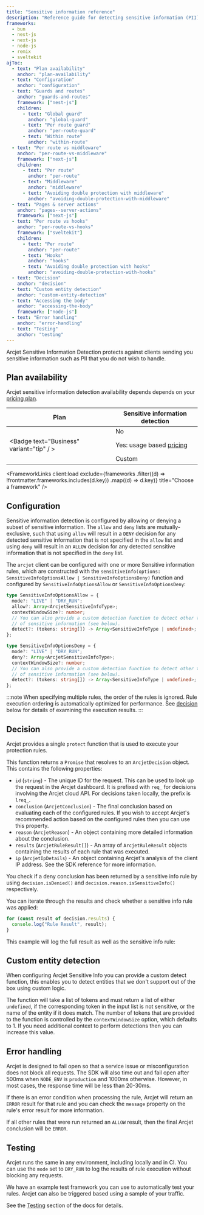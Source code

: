 ```yaml
---
title: "Sensitive information reference"
description: "Reference guide for detecting sensitive information (PII) with Arcjet in your Next.js, Node.js, Bun, Remix, or SvelteKit app."
frameworks:
  - bun
  - nest-js
  - next-js
  - node-js
  - remix
  - sveltekit
ajToc:
  - text: "Plan availability"
    anchor: "plan-availability"
  - text: "Configuration"
    anchor: "configuration"
  - text: "Guards and routes"
    anchor: "guards-and-routes"
    framework: ["nest-js"]
    children:
      - text: "Global guard"
        anchor: "global-guard"
      - text: "Per route guard"
        anchor: "per-route-guard"
      - text: "Within route"
        anchor: "within-route"
  - text: "Per route vs middleware"
    anchor: "per-route-vs-middleware"
    framework: ["next-js"]
    children:
      - text: "Per route"
        anchor: "per-route"
      - text: "Middleware"
        anchor: "middleware"
      - text: "Avoiding double protection with middleware"
        anchor: "avoiding-double-protection-with-middleware"
  - text: "Pages & server actions"
    anchor: "pages--server-actions"
    framework: ["next-js"]
  - text: "Per route vs hooks"
    anchor: "per-route-vs-hooks"
    framework: ["sveltekit"]
    children:
      - text: "Per route"
        anchor: "per-route"
      - text: "Hooks"
        anchor: "hooks"
      - text: "Avoiding double protection with hooks"
        anchor: "avoiding-double-protection-with-hooks"
  - text: "Decision"
    anchor: "decision"
  - text: "Custom entity detection"
    anchor: "custom-entity-detection"
  - text: "Accessing the body"
    anchor: "accessing-the-body"
    framework: ["node-js"]
  - text: "Error handling"
    anchor: "error-handling"
  - text: "Testing"
    anchor: "testing"
---
```









Arcjet Sensitive Information Detection protects against clients sending you
sensitive information such as PII that you do not wish to handle.

## Plan availability

Arcjet sensitive information detection availability depends depends on your
[pricing plan](https://arcjet.com/pricing).

| Plan                                                                             | Sensitive information detection                        |
| -------------------------------------------------------------------------------- | ------------------------------------------------------ |
| <Badge text="Free" variant="caution" />                                          | No                                                     |
| <Badge text="Starter" variant="note" /> <Badge text="Business" variant="tip" / > | Yes: usage based [pricing](https://arcjet.com/pricing) |
| <Badge text="Enterprise" variant="danger" />                                     | Custom                                                 |

<FrameworkLinks
  client:load
  exclude={frameworks
    .filter((d) => !frontmatter.frameworks.includes(d.key))
    .map((d) => d.key)}
  title="Choose a framework"
/>

## Configuration

Sensitive information detection is configured by allowing or denying a subset of
sensitive information. The `allow` and `deny` lists are mutually-exclusive, such
that using `allow` will result in a `DENY` decision for any detected sensitive
information that is not specified in the `allow` list and using `deny` will
result in an `ALLOW` decision for any detected sensitive information that is not
specified in the `deny` list.

The `arcjet` client can be configured with one or more Sensitive information
rules, which are constructed with the
`sensitiveInfo(options: SensitiveInfoOptionsAllow | SensitiveInfoOptionsDeny)`
function and configured by `SensitiveInfoOptionsAllow` or
`SensitiveInfoOptionsDeny`:

```ts
type SensitiveInfoOptionsAllow = {
  mode?: "LIVE" | "DRY_RUN";
  allow?: Array<ArcjetSensitiveInfoType>;
  contextWindowSize?: number;
  // You can also provide a custom detection function to detect other types
  // of sensitive information (see below).
  detect?: (tokens: string[]) -> Array<SensitiveInfoType | undefined>;
};
```

```ts
type SensitiveInfoOptionsDeny = {
  mode?: "LIVE" | "DRY_RUN";
  deny?: Array<ArcjetSensitiveInfoType>;
  contextWindowSize?: number;
  // You can also provide a custom detection function to detect other types
  // of sensitive information (see below).
  detect?: (tokens: string[]) -> Array<SensitiveInfoType | undefined>;
};
```

<DisplayType type="ArcjetSensitiveInfoType" from="arcjet" />

:::note
When specifying multiple rules, the order of the rules is ignored. Rule
execution ordering is automatically optimized for performance. See
[decision](#decision) below for details of examining the execution results.
:::

<SlotByFramework client:load>
  <NestJsDecoratorRoutes slot="nest-js" />
  <PerRouteVsMiddlewareNextJs slot="next-js" />
  <NextJsPagesServerActions slot="next-js" />
  <PerRouteVsHooksSvelteKit slot="sveltekit" />
</SlotByFramework>

## Decision

Arcjet provides a single `protect` function that is used to execute your
protection rules.

<SlotByFramework client:load>
  <NestJsGuardDecision slot="nest-js" />
</SlotByFramework>

This function returns a `Promise` that resolves to an
`ArcjetDecision` object. This contains the following properties:

- `id` (`string`) - The unique ID for the request. This can be used to look up
  the request in the Arcjet dashboard. It is prefixed with `req_` for decisions
  involving the Arcjet cloud API. For decisions taken locally, the prefix is
  `lreq_`.
- `conclusion` (`ArcjetConclusion`) - The final conclusion based on evaluating
  each of the configured rules. If you wish to accept Arcjet's recommended
  action based on the configured rules then you can use this property.
- `reason` (`ArcjetReason`) - An object containing more detailed
  information about the conclusion.
- `results` (`ArcjetRuleResult[]`) - An array of `ArcjetRuleResult` objects
  containing the results of each rule that was executed.
- `ip` (`ArcjetIpDetails`) - An object containing Arcjet's analysis of the
  client IP address. See the SDK reference for more information.

You check if a deny conclusion has been returned by a sensitive info rule by using
`decision.isDenied()` and `decision.reason.isSensitiveInfo()` respectively.

You can iterate through the results and check whether a sensitive info rule was applied:

```ts
for (const result of decision.results) {
  console.log("Rule Result", result);
}
```

This example will log the full result as well as the sensitive info rule:

<SlotByFramework client:load>
  <DecisionLogBun slot="bun" />
  <DecisionLogNestJs slot="nest-js" />
  <DecisionLogNextJs slot="next-js" />
  <DecisionLogNodeJs slot="node-js" />
  <DecisionLogRemix slot="remix" />
  <DecisionLogSvelteKit slot="sveltekit" />
</SlotByFramework>

## Custom entity detection

When configuring Arcjet Sensitive Info you can provide a custom detect function,
this enables you to detect entities that we don't support out of the box using
custom logic.

The function will take a list of tokens and must return a list of either
`undefined`, if the corresponding token in the input list is not sensitive, or
the name of the entity if it does match. The number of tokens that are provided
to the function is controlled by the `contextWindowSize` option, which defaults
to 1. If you need additional context to perform detections then you can increase
this value.

<SlotByFramework client:load>
  <CustomDetectBun slot="bun" />
  <CustomDetectNestJs slot="nest-js" />
  <CustomDetectNextJs slot="next-js" />
  <CustomDetectNodeJs slot="node-js" />
  <CustomDetectRemix slot="remix" />
  <CustomDetectSvelteKit slot="sveltekit" />
</SlotByFramework>

## Error handling

Arcjet is designed to fail open so that a service issue or misconfiguration does
not block all requests. The SDK will also time out and fail open after 500ms
when `NODE_ENV` is `production` and 1000ms otherwise. However, in most cases,
the response time will be less than 20-30ms.

If there is an error condition when processing the rule, Arcjet will return an
`ERROR` result for that rule and you can check the `message` property on the rule's
error result for more information.

If all other rules that were run returned an `ALLOW` result, then the final Arcjet
conclusion will be `ERROR`.

<SlotByFramework client:load>
  <ErrorsBun slot="bun" />
  <ErrorsNestJs slot="nest-js" />
  <ErrorsNextJs slot="next-js" />
  <ErrorsNodeJs slot="node-js" />
  <ErrorsRemix slot="remix" />
  <ErrorsSvelteKit slot="sveltekit" />
</SlotByFramework>

## Testing

Arcjet runs the same in any environment, including locally and in CI. You can
use the `mode` set to `DRY_RUN` to log the results of rule execution without
blocking any requests.

We have an example test framework you can use to automatically test your rules.
Arcjet can also be triggered based using a sample of your traffic.

See the [Testing](/testing) section of the docs for details.
